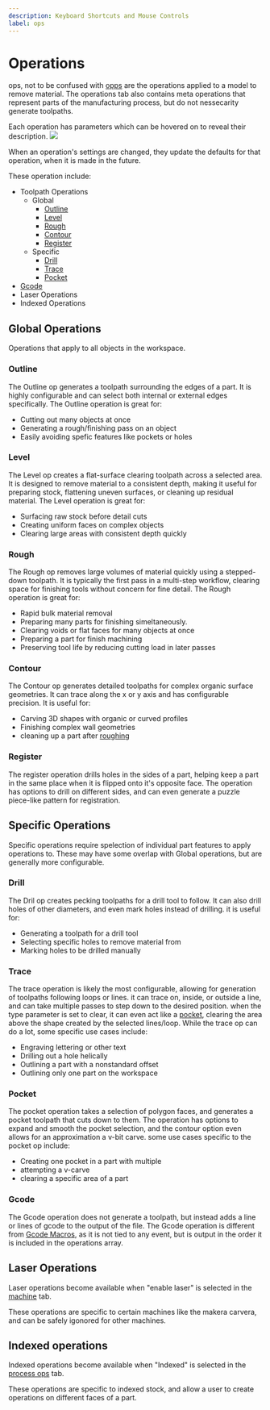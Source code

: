 ```yaml
---
description: Keyboard Shortcuts and Mouse Controls
label: ops
---
```


# Operations

ops, not to be confused with [opps](https://knowyourmeme.com/memes/opp-opps) are the operations
applied to a model to remove material. The operations tab also contains meta operations
that represent parts of the manufacturing process, but do not nessecarity generate toolpaths.

Each operation has parameters which can be hovered on to reveal their description.
![](/img/CAM/paramDetails.png)

When an operation's settings are changed, they update the defaults for that operation,
 when it is made in the future.


These operation include:

- Toolpath Operations
  - Global
    - [Outline](#outline)
    - [Level](#level)
    - [Rough](#rough)
    - [Contour](#contour)
    - [Register](#register)
  - Specific
    - [Drill](#drill)
    - [Trace](#trace)
    - [Pocket](#pocket)
- [Gcode](#gcode)
- Laser Operations
- Indexed Operations


## Global Operations

Operations that apply to all objects in the workspace. 

### Outline

<ImageCarousel base="/img/CAM/example/outline/" images="outline" />


The Outline op generates a toolpath surrounding the edges of a part. It is highly configurable and can select both internal or external edges specifically. The Outline operation is great for:

- Cutting out many objects at once
- Generating a rough/finishing pass on an object
- Easily avoiding spefic features like pockets or holes


### Level

<ImageCarousel base="/img/CAM/example/level/" images="level" />

The Level op creates a flat-surface clearing toolpath across a selected area. It is designed to remove material to a consistent depth, making it useful for preparing stock, flattening uneven surfaces, or cleaning up residual material. The Level operation is great for:

- Surfacing raw stock before detail cuts
- Creating uniform faces on complex objects
- Clearing large areas with consistent depth quickly


### Rough

<ImageCarousel base="/img/CAM/example/rough/" images="rough" />

The Rough op removes large volumes of material quickly using a stepped-down toolpath. It is typically the first pass in a multi-step workflow, clearing space for finishing tools without concern for fine detail. The Rough operation is great for:

- Rapid bulk material removal
- Preparing many parts for finishing simeltaneously.
- Clearing voids or flat faces for many objects at once
- Preparing a part for finish machining
- Preserving tool life by reducing cutting load in later passes

### Contour

<ImageCarousel base="/img/CAM/example/contour/" images="contour" />

The Contour op generates detailed toolpaths for complex organic surface geometries. 
It can trace along the x or y axis and has configurable precision. It is useful for:

- Carving 3D shapes with organic or curved profiles
- Finishing complex wall geometries
- cleaning up a part after [roughing](#rough)


### Register

<ImageCarousel base="/img/CAM/example/register/" images="register" />

The register operation drills holes in the sides of a part, 
helping keep a part in the same place when it is flipped onto it's opposite face.
The operation has options to drill on different sides, and can even generate a puzzle piece-like pattern for registration.

## Specific Operations

Specific operations require spelection of individual part features to apply operations to. 
These may have some overlap with Global operations, but are generally more configurable.

### Drill 

<ImageCarousel base="/img/CAM/example/drill/" images="drill" />

The Dril op creates pecking toolpaths for a drill tool to follow. 
It can also drill holes of other diameters, and even mark holes instead of drilling.
it is useful for:

- Generating a toolpath for a drill tool
- Selecting specific holes to remove material from
- Marking holes to be drilled manually

### Trace

<ImageCarousel base="/img/CAM/example/trace/" images="trace" />

The trace operation is likely the most configurable, allowing for generation of toolpaths following loops or lines.
it can trace on, inside, or outside a line, and can take multiple passes to step down to the desired position. 
when the type parameter is set to clear, it can even act like a [pocket](#Pocket), 
clearing the area above the shape created by the selected lines/loop. 
While the trace op can do a lot, some specific use cases include:

- Engraving lettering or other text
- Drilling out a hole helically
- Outlining a part with a nonstandard offset
- Outlining only one part on the workspace

### Pocket

<ImageCarousel base="/img/CAM/example/pocket/" images="pocket" />

The pocket operation takes a selection of polygon faces, and generates a pocket toolpath that cuts down to them.
The operation has options to expand and smooth the pocket selection, and the contour option even allows 
for an approximation a v-bit carve. some use cases specific to the pocket op include:

- Creating one pocket in a part with multiple
- attempting a v-carve
- clearing a specific area of a part

### Gcode

<ImageCarousel base="/img/CAM/example/gcode/" images="gcode" />

The Gcode operation does not generate a toolpath, but instead adds a line or lines of gcode to the output
of the file. The Gcode operation is different from [Gcode Macros](/kiri-moto/gcode-macros), 
as it is not tied to any event,
but is output in the order it is included in the operations array.

## Laser Operations

Laser operations become available when "enable laser" is selected in the [machine](/machine) tab.

These operations are specific to certain machines like the makera carvera, and can be safely igonored for other machines.


## Indexed operations

Indexed operations become available when "Indexed" is selected in the [process ops](/processOpts) tab.

These operations are specific to indexed stock, and allow a user to create operations on different faces of a part.

